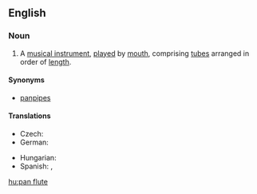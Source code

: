 ==English==
{{wikipedia}}

===Noun===
{{en-noun|sg=[[pan]] [[flute]]}}

# A [[musical instrument]], [[play]]ed by [[mouth]], comprising [[tube]]s arranged in order of [[length]].

====Synonyms====
* [[panpipes]]

====Translations====
{{trans-top|musical instrument}}
* Czech: {{t-|cs|panova flétna|f}}
* German: {{t+|de|Panflöte|f}}
{{trans-mid}}
* Hungarian: {{t-|hu|pánsíp}}
* Spanish: {{t+|es|zampoña}}, {{t|es|flauta de Pan}}
{{trans-bottom}}

[[hu:pan flute]]